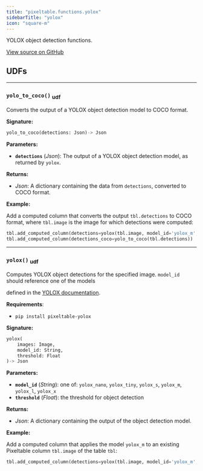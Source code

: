```yaml
---
title: "pixeltable.functions.yolox"
sidebarTitle: "yolox"
icon: "square-m"
---
```


YOLOX object detection functions.


<a href="https://github.com/pixeltable/pixeltable/blob/v0.4/pixeltable/functions/yolox.py#L0" target="_blank">View source on GitHub</a>

## UDFs


---

### `yolo_to_coco()` <sub>udf</sub>

Converts the output of a YOLOX object detection model to COCO format.


**Signature:**

```python
yolo_to_coco(detections: Json)-> Json
```

**Parameters:**

- **`detections`** (*Json*): The output of a YOLOX object detection model, as returned by `yolox`.

**Returns:**

- *Json*: A dictionary containing the data from `detections`, converted to COCO format.



**Example:**

Add a computed column that converts the output `tbl.detections` to COCO format, where `tbl.image` is the image for which detections were computed:
```python
tbl.add_computed_column(detections=yolox(tbl.image, model_id='yolox_m', threshold=0.8))
tbl.add_computed_column(detections_coco=yolo_to_coco(tbl.detections))
```


---

### `yolox()` <sub>udf</sub>

Computes YOLOX object detections for the specified image. `model_id` should reference one of the models


defined in the [YOLOX documentation](https://github.com/Megvii-BaseDetection/YOLOX).

**Requirements**:

- `pip install pixeltable-yolox`


**Signature:**

```python
yolox(
    images: Image,
    model_id: String,
    threshold: Float
)-> Json
```

**Parameters:**

- **`model_id`** (*String*): one of: `yolox_nano`, `yolox_tiny`, `yolox_s`, `yolox_m`, `yolox_l`, `yolox_x`
- **`threshold`** (*Float*): the threshold for object detection

**Returns:**

- *Json*: A dictionary containing the output of the object detection model.



**Example:**

Add a computed column that applies the model `yolox_m` to an existing Pixeltable column `tbl.image` of the table `tbl`:
```python
tbl.add_computed_column(detections=yolox(tbl.image, model_id='yolox_m', threshold=0.8))
```

